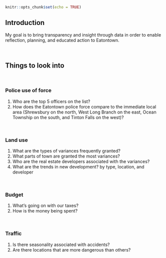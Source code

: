 ```r
knitr::opts_chunk$set(echo = TRUE)
```

## Introduction
My goal is to bring transparency and insight through data in order to enable reflection, planning, and educated action to Eatontown.

<br>

## Things to look into

<br>

### Police use of force
1. Who are the top 5 officers on the list?
2. How does the Eatontown police force compare to the immediate local area (Shrewsbury on the north, West Long Branch on the east, Ocean Township on the south, and Tinton Falls on the west)?

<br>

### Land use
1. What are the types of variances frequently granted?
2. What parts of town are granted the most variances?
3. Who are the real estate developers associated with the variances?
4. What are the trends in new development? by type, location, and developer

<br>

### Budget
1. What's going on with our taxes?
2. How is the money being spent?

<br>

### Traffic
1. Is there seasonality associated with accidents?
2. Are there locations that are more dangerous than others?